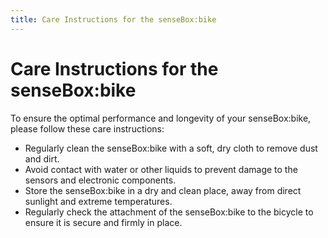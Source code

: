 ```yaml
---
title: Care Instructions for the senseBox:bike
---
```


# Care Instructions for the senseBox:bike

To ensure the optimal performance and longevity of your senseBox:bike, please follow these care instructions:
- Regularly clean the senseBox:bike with a soft, dry cloth to remove dust and dirt.
- Avoid contact with water or other liquids to prevent damage to the sensors and electronic components.
- Store the senseBox:bike in a dry and clean place, away from direct sunlight and extreme temperatures.
- Regularly check the attachment of the senseBox:bike to the bicycle to ensure it is secure and firmly in place.